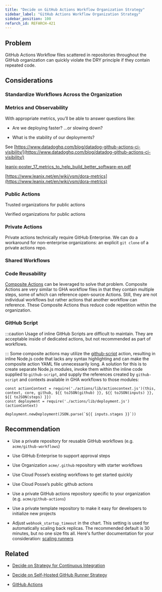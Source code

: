 ```yaml
---
title: "Decide on GitHub Actions Workflow Organization Strategy"
sidebar_label: "GitHub Actions Workflow Organization Strategy"
sidebar_position: 100
refarch_id: REFARCH-421
---
```


## Problem

GitHub Actions Workflow files scattered in repositories throughout the GitHub organization can quickly violate the DRY principle if they contain repeated code.

## Considerations

### Standardize Workflows Across the Organization

### Metrics and Observability

With appropriate metrics, you’ll be able to answer questions like:

- Are we deploying faster? ...or slowing down?

- What is the stability of our deployments?

See [https://www.datadoghq.com/blog/datadog-github-actions-ci-visibility/](https://www.datadoghq.com/blog/datadog-github-actions-ci-visibility/)

[leanix-poster_17_metrics_to_help_build_better_software-en.pdf](/assets/refarch/leanix-poster_17_metrics_to_help_build_better_software-en.pdf)

[https://www.leanix.net/en/wiki/vsm/dora-metrics](https://www.leanix.net/en/wiki/vsm/dora-metrics)

### Public Actions

Trusted organizations for public actions

Verified organizations for public actions

### Private Actions

Private actions technically require GitHub Enterprise. We can do a workaround for non-enterprise organizations: an explicit `git clone` of a private actions repo.

### Shared Workflows

### Code Reusability

[Composite Actions](https://docs.github.com/en/actions/creating-actions/creating-a-composite-action) can be leveraged to solve that problem. Composite Actions are very similar to GHA workflow files in that they contain multiple steps, some of which can reference open-source Actions. Still, they are not individual workflows but rather actions that another workflow can reference. These Composite Actions thus reduce code repetition within the organization.

### GitHub Script

:::caution
Usage of inline GitHub Scripts are difficult to maintain. They are acceptable inside of dedicated actions, but not recommended as part of workflows.

:::
Some composite actions may utilize the [github-script](https://github.com/actions/github-script) action, resulting in inline Node.js code that lacks any syntax highlighting and can make the composite action YAML file unnecessarily long. A solution for this is to create separate Node.js modules, invoke them within the inline code supplied to `github-script`, and supply the references created by `github-script` and contexts available in GHA workflows to those modules:

```
const actionContext = require('./actions/lib/actioncontext.js')(this, context, core, github, ${{ toJSON(github) }}, ${{ toJSON(inputs) }}, ${{ toJSON(steps) }})
const deployment = require('./actions/lib/deployment.js')(actionContext)

deployment.newDeployment(JSON.parse(`${{ inputs.stages }}`))
```

## Recommendation

- Use a private repository for reusable GitHub workflows (e.g. `acme/github-workflows`)

- Use GitHub Enterprise to support approval steps

- Use Organization `acme/.github` repository with starter workflows

- Use Cloud Posse’s existing workflows to get started quickly

- Use Cloud Posse’s public github actions

- Use a private GitHub actions repository specific to your organization (e.g. `acme/github-actions`)

- Use a private template repository to make it easy for developers to initialize new projects

- Adjust `webhook_startup_timeout` in the chart. This setting is used for automatically scaling
back replicas. The recommended default is 30 minutes, but no one size fits all. Here's further
documentation for your consideration: [scaling runners](https://github.com/actions/actions-runner-controller/blob/master/docs/automatically-scaling-runners.md)

## Related

-  [Decide on Strategy for Continuous Integration](/reference-architecture/fundamentals/design-decisions/foundational-release-engineering/decide-on-strategy-for-continuous-integration)

- [Decide on Self-Hosted GitHub Runner Strategy](/reference-architecture/fundamentals/design-decisions/foundational-release-engineering/decide-on-self-hosted-github-runner-strategy)

- [GitHub Actions](/reference-architecture/reference/github-actions)


